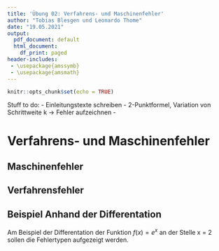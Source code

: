 ```yaml
---
title: 'Übung 02: Verfahrens- und Maschinenfehler'
author: "Tobias Blesgen und Leonardo Thome"
date: "19.05.2021"
output:
  pdf_document: default
  html_document:
    df_print: paged
header-includes: 
 - \usepackage{amssymb}
 - \usepackage{amsmath}
---
```


```r
knitr::opts_chunk$set(echo = TRUE)
```

Stuff to do:
- Einleitungstexte schreiben
- 2-Punktformel, Variation von Schrittweite k -> Fehler aufzeichnen
- 


# Verfahrens- und Maschinenfehler

## Maschinenfehler

## Verfahrensfehler

## Beispiel Anhand der Differentation

Am Beispiel der Differentation der Funktion $f(x) = e^x$ an der Stelle x = 2 sollen die Fehlertypen aufgezeigt werden.


